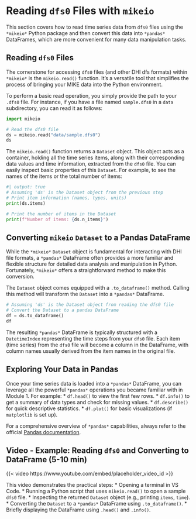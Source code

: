 # Reading `dfs0` Files with `mikeio`

This section covers how to read time series data from `dfs0` files using the `*mikeio*` Python package and then convert this data into `*pandas*` DataFrames, which are more convenient for many data manipulation tasks.

## Reading `dfs0` Files

The cornerstone for accessing `dfs0` files (and other DHI dfs formats) within `*mikeio*` is the `mikeio.read()` function. It's a versatile tool that simplifies the process of bringing your MIKE data into the Python environment.

To perform a basic read operation, you simply provide the path to your `.dfs0` file. For instance, if you have a file named `sample.dfs0` in a `data` subdirectory, you can read it as follows:

```python
import mikeio

# Read the dfs0 file
ds = mikeio.read("data/sample.dfs0")
ds
```

The `mikeio.read()` function returns a `Dataset` object. This object acts as a container, holding all the time series items, along with their corresponding data values and time information, extracted from the `dfs0` file. You can easily inspect basic properties of this `Dataset`. For example, to see the names of the items or the total number of items:

```python
#| output: true
# Assuming 'ds' is the Dataset object from the previous step
# Print item information (names, types, units)
print(ds.items)

# Print the number of items in the Dataset
print(f"Number of items: {ds.n_items}")
```

## Converting `mikeio` `Dataset` to a Pandas DataFrame

While the `*mikeio*` `Dataset` object is fundamental for interacting with DHI file formats, a `*pandas*` DataFrame often provides a more familiar and flexible structure for detailed data analysis and manipulation in Python. Fortunately, `*mikeio*` offers a straightforward method to make this conversion.

The `Dataset` object comes equipped with a `.to_dataframe()` method. Calling this method will transform the `Dataset` into a `*pandas*` DataFrame.

```python
# Assuming 'ds' is the Dataset object from reading the dfs0 file
# Convert the Dataset to a pandas DataFrame
df = ds.to_dataframe()
df
```

The resulting `*pandas*` DataFrame is typically structured with a `DatetimeIndex` representing the time steps from your `dfs0` file. Each item (time series) from the `dfs0` file will become a column in the DataFrame, with column names usually derived from the item names in the original file.

::: {.callout-tip}
## Exploring Your Data in Pandas
Once your time series data is loaded into a `*pandas*` DataFrame, you can leverage all the powerful `*pandas*` operations you became familiar with in Module 1. For example:
*   `df.head()` to view the first few rows.
*   `df.info()` to get a summary of data types and check for missing values.
*   `df.describe()` for quick descriptive statistics.
*   `df.plot()` for basic visualizations (if `matplotlib` is set up).

For a comprehensive overview of `*pandas*` capabilities, always refer to the official [Pandas documentation](https://pandas.pydata.org/pandas-docs/stable/).
:::

## Video - Example: Reading `dfs0` and Converting to DataFrame (5-10 min)

{{< video https://www.youtube.com/embed/placeholder_video_id >}}

This video demonstrates the practical steps:
*   Opening a terminal in VS Code.
*   Running a Python script that uses `mikeio.read()` to open a sample `dfs0` file.
*   Inspecting the returned `Dataset` object (e.g., printing `items`, `time`).
*   Converting the `Dataset` to a `*pandas*` DataFrame using `.to_dataframe()`.
*   Briefly displaying the DataFrame using `.head()` and `.info()`.
